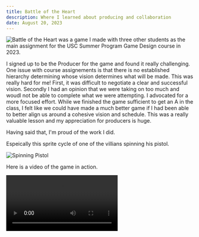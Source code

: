 ```yaml
---
title: Battle of the Heart
description: Where I learned about producing and collaboration
date: August 20, 2023
---
```


![Battle of the Heart](/images/battle/town-background.png) was a game I made with three other students as the main assignment for the USC Summer Program Game Design course in 2023.  

I signed up to be the Producer for the game and found it really challenging.  One issue with course assignements is that there is no established hierarchy determining whose vision determines what will be made.  This was really hard for me!  First, it was difficult to negotiate a clear and successful vision. Secondly I had an opinion that we were taking on too much and woudl not be able to complete what we were attempting.  I advocated for a more focused effort.   While we finished the game sufficient to get an A in the class, I felt like we could have made a much better game if I had been able to better align us around a cohesive vision and schedule.  This was a really valuable lesson and my appreciation for producers is huge.

Having said that, I'm proud of the work I did.  

Espeically this sprite cycle of one of the villians spinning his pistol.

![Spinning Pistol](/images/battle/gun-flip-cycle.png)

Here is a video of the game in action.

![Battle of the Heart](/images/battle/walkthrough.mov)
